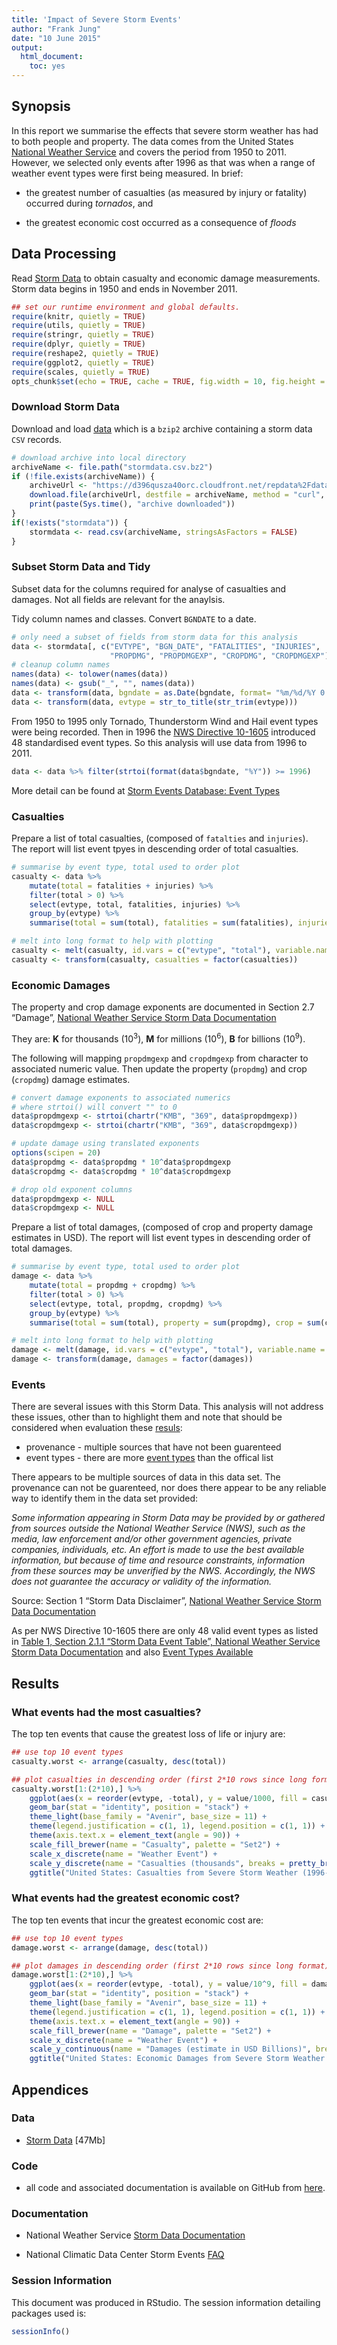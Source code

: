 ```yaml
--- 
title: 'Impact of Severe Storm Events' 
author: "Frank Jung" 
date: "10 June 2015" 
output: 
  html_document: 
    toc: yes
---
```


## Synopsis

In this report we summarise the effects that severe storm weather has had to 
both people and property. The data comes from the United States [National 
Weather Service](http://www.weather.gov/) and covers the period from 1950 to 
2011. However, we selected only events after 1996 as that was when a range of
weather event types were first being measured. In brief:

* the greatest number of casualties (as measured by injury or fatality) occurred
during *tornados*, and

* the greatest economic cost occurred as a consequence of *floods*

## Data Processing

Read [Storm Data](#data) to obtain casualty and economic damage measurements.
Storm data begins in 1950 and ends in November 2011.

```r
## set our runtime environment and global defaults.
require(knitr, quietly = TRUE)
require(utils, quietly = TRUE)
require(stringr, quietly = TRUE)
require(dplyr, quietly = TRUE)
require(reshape2, quietly = TRUE)
require(ggplot2, quietly = TRUE)
require(scales, quietly = TRUE)
opts_chunk$set(echo = TRUE, cache = TRUE, fig.width = 10, fig.height = 7)
```

### Download Storm Data

Download and load [data](#data) which is a `bzip2` archive containing a
storm data `CSV` records.

```r
# download archive into local directory
archiveName <- file.path("stormdata.csv.bz2")
if (!file.exists(archiveName)) {
    archiveUrl <- "https://d396qusza40orc.cloudfront.net/repdata%2Fdata%2FStormData.csv.bz2"
    download.file(archiveUrl, destfile = archiveName, method = "curl", mode = "wb")
    print(paste(Sys.time(), "archive downloaded"))
}
if(!exists("stormdata")) {
    stormdata <- read.csv(archiveName, stringsAsFactors = FALSE)
}
```

### Subset Storm Data and Tidy

Subset data for the columns required for analyse of casualties and damages. Not
all fields are relevant for the anaylsis. 

Tidy column names and classes. Convert `BGNDATE` to a date.

```r
# only need a subset of fields from storm data for this analysis
data <- stormdata[, c("EVTYPE", "BGN_DATE", "FATALITIES", "INJURIES",
                      "PROPDMG", "PROPDMGEXP", "CROPDMG", "CROPDMGEXP")]
# cleanup column names
names(data) <- tolower(names(data))
names(data) <- gsub("_", "", names(data))
data <- transform(data, bgndate = as.Date(bgndate, format= "%m/%d/%Y 0:00:00", tz = "C"))
data <- transform(data, evtype = str_to_title(str_trim(evtype)))
```

From 1950 to 1995 only Tornado, Thunderstorm Wind and Hail event types were being
recorded. Then in 1996 the [NWS Directive
10-1605](http://www.ncdc.noaa.gov/stormevents/pd01016005curr.pdf) introduced 48
standardised event types. So this analysis will use data from 1996 to 2011.

```r
data <- data %>% filter(strtoi(format(data$bgndate, "%Y")) >= 1996)
```

More detail can be found at [Storm Events Database: Event
Types](http://www.ncdc.noaa.gov/stormevents/details.jsp?type=eventtype)

### Casualties

Prepare a list of total casualties, (composed of `fatalties` and `injuries`). 
The report will list event tpyes in descending order of total casualties.

```r
# summarise by event type, total used to order plot
casualty <- data %>%
    mutate(total = fatalities + injuries) %>%
    filter(total > 0) %>%
    select(evtype, total, fatalities, injuries) %>%
    group_by(evtype) %>%
    summarise(total = sum(total), fatalities = sum(fatalities), injuries = sum(injuries))

# melt into long format to help with plotting
casualty <- melt(casualty, id.vars = c("evtype", "total"), variable.name = "casualties")
casualty <- transform(casualty, casualties = factor(casualties))
```

### Economic Damages

The property and crop damage exponents are documented in Section 2.7 "Damage", 
[National Weather Service Storm Data 
Documentation](https://d396qusza40orc.cloudfront.net/repdata%2Fpeer2_doc%2Fpd01016005curr.pdf)

They are: **K** for thousands ($10^3$), **M** for millions ($10^6$), **B** for
billions ($10^9$).

The following will mapping `propdmgexp` and `cropdmgexp` from character to
associated numeric value. Then update the property (`propdmg`) and crop
(`cropdmg`) damage estimates.


```r
# convert damage exponents to associated numerics
# where strtoi() will convert "" to 0
data$propdmgexp <- strtoi(chartr("KMB", "369", data$propdmgexp))
data$cropdmgexp <- strtoi(chartr("KMB", "369", data$cropdmgexp))

# update damage using translated exponents
options(scipen = 20)
data$propdmg <- data$propdmg * 10^data$propdmgexp
data$cropdmg <- data$cropdmg * 10^data$cropdmgexp

# drop old exponent columns
data$propdmgexp <- NULL
data$cropdmgexp <- NULL
```

Prepare a list of total damages, (composed of crop and property damage estimates
in USD). The report will list event types in descending order of total damages.

```r
# summarise by event type, total used to order plot
damage <- data %>%
    mutate(total = propdmg + cropdmg) %>%
    filter(total > 0) %>%
    select(evtype, total, propdmg, cropdmg) %>%
    group_by(evtype) %>%
    summarise(total = sum(total), property = sum(propdmg), crop = sum(cropdmg))

# melt into long format to help with plotting
damage <- melt(damage, id.vars = c("evtype", "total"), variable.name = "damages")
damage <- transform(damage, damages = factor(damages))
```

### Events

There are several issues with this Storm Data. This analysis will not address 
these issues, other than to highlight them and note that should be considered
when evaluation these [resuls](#results):

* provenance - multiple sources that have not been guarenteed 
* event types - there are more [event types](http://www.ncdc.noaa.gov/stormevents/details.jsp?type=eventtype) than the
offical list

There appears to be multiple sources of data in this data set. The provenance 
can not be guarenteed, nor does there appear to be any reliable way to identify 
them in the data set provided:

_Some information appearing in Storm Data may be provided by or gathered from 
sources outside the National Weather Service (NWS), such as the media, law 
enforcement and/or other government agencies, private companies, individuals, 
etc. An effort is made to use the best available information, but because of 
time and resource constraints, information from these sources may be unverified 
by the NWS. Accordingly, the NWS does not guarantee the accuracy or validity of 
the information._

Source: Section 1 "Storm Data Disclaimer", [National Weather Service Storm Data 
Documentation](https://d396qusza40orc.cloudfront.net/repdata%2Fpeer2_doc%2Fpd01016005curr.pdf)

As per NWS Directive 10-1605 there are only 48 valid event types
as listed in [Table 1, Section 2.1.1 "Storm Data Event Table", National Weather 
Service Storm Data Documentation](#documentation) and also [Event Types 
Available](http://www.ncdc.noaa.gov/stormevents/details.jsp?type=eventtype)


## Results


### What events had the most casualties?

The top ten events that cause the greatest loss of life or injury are:

```r
## use top 10 event types
casualty.worst <- arrange(casualty, desc(total))

## plot casualties in descending order (first 2*10 rows since long format)
casualty.worst[1:(2*10),] %>%
    ggplot(aes(x = reorder(evtype, -total), y = value/1000, fill = casualties)) +
    geom_bar(stat = "identity", position = "stack") +
    theme_light(base_family = "Avenir", base_size = 11) +
    theme(legend.justification = c(1, 1), legend.position = c(1, 1)) +
    theme(axis.text.x = element_text(angle = 90)) +
    scale_fill_brewer(name = "Casualty", palette = "Set2") +
    scale_x_discrete(name = "Weather Event") +
    scale_y_discrete(name = "Casualties (thousands", breaks = pretty_breaks(n = 10)) +
    ggtitle("United States: Casualties from Severe Storm Weather (1996-2011)")
```

### What events had the greatest economic cost? 

The top ten events that incur the greatest economic cost are:

```r
## use top 10 event types
damage.worst <- arrange(damage, desc(total))

## plot damages in descending order (first 2*10 rows since long format)
damage.worst[1:(2*10),] %>%
    ggplot(aes(x = reorder(evtype, -total), y = value/10^9, fill = damages)) +
    geom_bar(stat = "identity", position = "stack") +
    theme_light(base_family = "Avenir", base_size = 11) +
    theme(legend.justification = c(1, 1), legend.position = c(1, 1)) +
    theme(axis.text.x = element_text(angle = 90)) +
    scale_fill_brewer(name = "Damage", palette = "Set2") +
    scale_x_discrete(name = "Weather Event") +
    scale_y_continuous(name = "Damages (estimate in USD Billions)", breaks = pretty_breaks(n = 10)) +
    ggtitle("United States: Economic Damages from Severe Storm Weather (1996-2011)")
```

## Appendices

### Data

* [Storm Data](https://d396qusza40orc.cloudfront.net/repdata%2Fdata%2FStormData.csv.bz2)
[47Mb] 

### Code

* all code and associated documentation is available on GitHub from [here](https://github.com/frankhjung/repdata-project2).

### Documentation

* National Weather Service [Storm Data Documentation](https://d396qusza40orc.cloudfront.net/repdata%2Fpeer2_doc%2Fpd01016005curr.pdf)

* National Climatic Data Center Storm Events
[FAQ](https://d396qusza40orc.cloudfront.net/repdata%2Fpeer2_doc%2FNCDC%20Storm%20Events-FAQ%20Page.pdf)

### Session Information

This document was produced in RStudio. The session information detailing
packages used is:

```r
sessionInfo()
```
